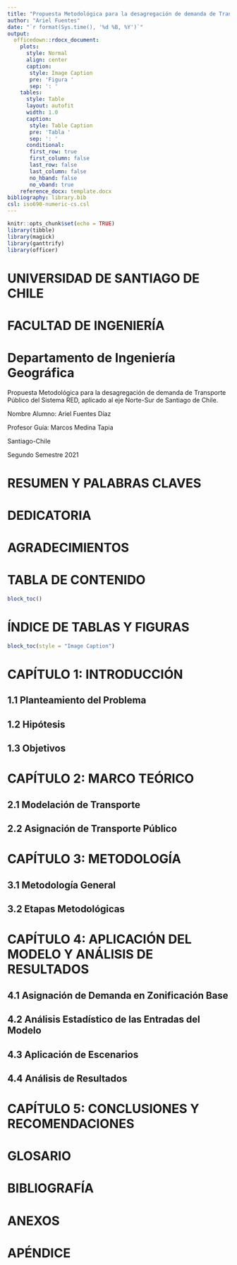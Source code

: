 ```yaml
---
title: "Propuesta Metodológica para la desagregación de demanda de Transporte Público del Sistema RED, aplicado al eje Norte-Sur de Santiago de Chile"
author: "Ariel Fuentes"
date: "`r format(Sys.time(), '%d %B, %Y')`"
output: 
  officedown::rdocx_document:
    plots:
      style: Normal
      align: center
      caption:
       style: Image Caption
       pre: 'Figura '
       sep: ': '
    tables:
      style: Table
      layout: autofit
      width: 1.0
      caption:
       style: Table Caption
       pre: 'Tabla '
       sep: ': '
      conditional:
       first_row: true
       first_column: false
       last_row: false
       last_column: false
       no_hband: false
       no_vband: true
    reference_docx: template.docx
bibliography: library.bib
csl: iso690-numeric-cs.csl
---
```


```r
knitr::opts_chunk$set(echo = TRUE)
library(tibble)
library(magick)
library(ganttrify)
library(officer)
```

# UNIVERSIDAD DE SANTIAGO DE CHILE

# FACULTAD DE INGENIERÍA

# Departamento de Ingeniería Geográfica

Propuesta Metodológica para la desagregación de demanda de Transporte Público del Sistema RED, aplicado al eje Norte-Sur de Santiago de Chile.

Nombre Alumno: Ariel Fuentes Díaz

Profesor Guía: Marcos Medina Tapia

Santiago-Chile

Segundo Semestre 2021

\newpage

# RESUMEN Y PALABRAS CLAVES

\newpage

# DEDICATORIA

\newpage

# AGRADECIMIENTOS

\newpage

# TABLA DE CONTENIDO

```r
block_toc()
```

\newpage

# ÍNDICE DE TABLAS Y FIGURAS

```r
block_toc(style = "Image Caption")
```

\newpage

# CAPÍTULO 1: INTRODUCCIÓN

## 1.1 Planteamiento del Problema

## 1.2 Hipótesis

## 1.3 Objetivos

\newpage

# CAPÍTULO 2: MARCO TEÓRICO

## 2.1 Modelación de Transporte

## 2.2 Asignación de Transporte Público

\newpage

# CAPÍTULO 3: METODOLOGÍA

## 3.1 Metodología General

## 3.2 Etapas Metodológicas

\newpage

# CAPÍTULO 4: APLICACIÓN DEL MODELO Y ANÁLISIS DE RESULTADOS

## 4.1 Asignación de Demanda en Zonificación Base

## 4.2 Análisis Estadístico de las Entradas del Modelo

## 4.3 Aplicación de Escenarios

## 4.4 Análisis de Resultados

\newpage

# CAPÍTULO 5: CONCLUSIONES Y RECOMENDACIONES

\newpage

# GLOSARIO

\newpage

# BIBLIOGRAFÍA

\newpage

# ANEXOS

\newpage

# APÉNDICE

